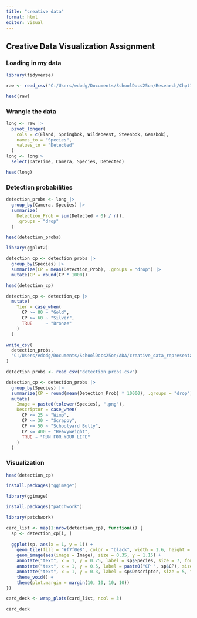 ---
title: "creative data"
format: html
editor: visual
---

## Creative Data Visualization Assignment

### Loading in my data

```{r}
library(tidyverse)

raw <- read_csv("C:/Users/edodg/Documents/SchoolDocs25on/Research/Chpt1/wide.csv")

```

```{r}
head(raw)
```

### Wrangle the data 

```{r}
long <- raw |>
  pivot_longer(
    cols = c(Eland, Springbok, Wildebeest, Steenbok, Gemsbok),  
    names_to = "Species",
    values_to = "Detected"
  )
long <- long|>
  select(DateTime, Camera, Species, Detected)
```

```{r}
head(long)
```

### Detection probabilities

```{r}
detection_probs <- long |>
  group_by(Camera, Species) |>
  summarize(
    Detection_Prob = sum(Detected > 0) / n(),
    .groups = "drop"
  )
```

```{r}
head(detection_probs)
```

```{r}
library(ggplot2)
```

```{r}
detection_cp <- detection_probs |>
  group_by(Species) |>
  summarize(CP = mean(Detection_Prob), .groups = "drop") |>
  mutate(CP = round(CP * 1000))
```

```{r}
head(detection_cp)
```

```{r}
detection_cp <- detection_cp |>
  mutate(
    Tier = case_when(
      CP >= 80 ~ "Gold",
      CP >= 60 ~ "Silver",
      TRUE     ~ "Bronze"
    )
  )
```

```{r}
write_csv(
  detection_probs,
  "C:/Users/edodg/Documents/SchoolDocs25on/ADA/creative_data_representation/detection_probs.csv"
)
```

```{r}
detection_probs <- read_csv("detection_probs.csv")

detection_cp <- detection_probs |>
  group_by(Species) |>
  summarize(CP = round(mean(Detection_Prob) * 10000), .groups = "drop") |>
  mutate(
    Image = paste0(tolower(Species), ".png"),
    Descriptor = case_when(
      CP <= 25 ~ "Wimp",
      CP <= 30 ~ "Scrappy",
      CP <= 50 ~ "Schoolyard Bully",
      CP <= 400 ~ "Heavyweight",
      TRUE ~ "RUN FOR YOUR LIFE"
    )
  )
```

### Visualization

```{r}
head(detection_cp)
```

```{r}
install.packages("ggimage")
```

```{r}
library(ggimage)
```

```{r}
install.packages("patchwork")
```

```{r}
library(patchwork)
```

```{r}
card_list <- map(1:nrow(detection_cp), function(i) {
  sp <- detection_cp[i, ]
  
  ggplot(sp, aes(x = 1, y = 1)) +
    geom_tile(fill = "#f7f0e8", color = "black", width = 1.6, height = 1.2) +
    geom_image(aes(image = Image), size = 0.35, y = 1.15) +
    annotate("text", x = 1, y = 0.75, label = sp$Species, size = 7, fontface = "bold") +
    annotate("text", x = 1, y = 0.5, label = paste0("CP ", sp$CP), size = 6) +
    annotate("text", x = 1, y = 0.3, label = sp$Descriptor, size = 5, fontface = "italic") +
    theme_void() +
    theme(plot.margin = margin(10, 10, 10, 10))
})
```

```{r}
card_deck <- wrap_plots(card_list, ncol = 3)
```

```{r}
card_deck
```
